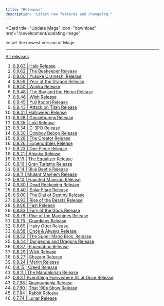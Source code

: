 ```yaml
---
title: "Releases"
description: "Latest new features and changelog."
---
```


<Card
  title="Update Mage"
  icon="download"
  href="/development/updating-mage"
>
  Install the newest version of Mage
</Card>

---

[All releases](https://github.com/mage-ai/mage-ai/releases)
1. [0.9.63 | Halo Release](https://github.com/mage-ai/mage-ai/releases/tag/0.9.63)
1. [0.9.62 | The Beekeeper Release](https://github.com/mage-ai/mage-ai/releases/tag/0.9.62)
1. [0.9.60 | Yusuke Urameshi Release](https://github.com/mage-ai/mage-ai/releases/tag/0.9.60)
1. [0.9.59 | Year of the Dragon Release](https://github.com/mage-ai/mage-ai/releases/tag/0.9.59)
1. [0.9.50 | Wonka Release](https://github.com/mage-ai/mage-ai/releases/tag/0.9.50)
1. [0.9.48 | The Boy and the Heron Release](https://github.com/mage-ai/mage-ai/releases/tag/0.9.48)
1. [0.9.46 | Wish Release](https://github.com/mage-ai/mage-ai/releases/tag/0.9.46)
1. [0.9.45 | Yuji Itadori Release](https://github.com/mage-ai/mage-ai/releases/tag/0.9.45)
1. [0.9.43 | Attack on Titan Release](https://github.com/mage-ai/mage-ai/releases/tag/0.9.43)
1. [0.9.41 | Halloween Release](https://github.com/mage-ai/mage-ai/releases/tag/0.9.41)
1. [0.9.38 | Goosebumps Release](https://github.com/mage-ai/mage-ai/releases/tag/0.9.38)
1. [0.9.35 | Loki Release](https://github.com/mage-ai/mage-ai/releases/tag/0.9.35)
1. [0.9.34 | C-3PO Release](https://github.com/mage-ai/mage-ai/releases/tag/0.9.34)
1. [0.9.30 | Cowboy Bebop Release](https://github.com/mage-ai/mage-ai/releases/tag/0.9.30)
1. [0.9.28 | The Creator Release](https://github.com/mage-ai/mage-ai/releases/tag/0.9.28)
1. [0.9.26 | Expend4bles Release](https://github.com/mage-ai/mage-ai/releases/tag/0.9.26)
1. [0.9.23 | One Piece Release](https://github.com/mage-ai/mage-ai/releases/tag/0.9.23)
1. [0.9.21 | Ahsoka Release](https://github.com/mage-ai/mage-ai/releases/tag/0.9.21)
1. [0.9.19 | The Equalizer Release](https://github.com/mage-ai/mage-ai/releases/tag/0.9.19)
1. [0.9.16 | Gran Turismo Release](https://github.com/mage-ai/mage-ai/releases/tag/0.9.16)
1. [0.9.14 | Blue Beetle Release](https://github.com/mage-ai/mage-ai/releases/tag/0.9.14)
1. [0.9.11 | Mutant Mayhem Release](https://github.com/mage-ai/mage-ai/releases/tag/0.9.11)
1. [0.9.10 | Haunted Mansion Release](https://github.com/mage-ai/mage-ai/releases/tag/0.9.10)
1. [0.9.80 | Dead Reckoning Release](https://github.com/mage-ai/mage-ai/releases/tag/0.9.8)
1. [0.9.40 | Solar Flare Release](https://github.com/mage-ai/mage-ai/releases/tag/0.9.4)
1. [0.9.00 | The Dial of Destiny Release](https://github.com/mage-ai/mage-ai/releases/tag/0.9.0)
1. [0.8.93 | Rise of the Beasts Release](https://github.com/mage-ai/mage-ai/releases/tag/0.8.93)
1. [0.8.86 | Fast Release](https://github.com/mage-ai/mage-ai/releases/tag/0.8.86)
1. [0.8.83 | Fury of the Gods Release](https://github.com/mage-ai/mage-ai/releases/tag/0.8.83)
1. [0.8.78 | Rise of the Machines Release](https://github.com/mage-ai/mage-ai/releases/tag/0.8.78)
1. [0.8.75 | Guardians Release](https://github.com/mage-ai/mage-ai/releases/tag/0.8.75)
1. [0.8.69 | Hairy Otter Release](https://github.com/mage-ai/mage-ai/releases/tag/0.8.69)
1. [0.8.58 | Once & Always Release](https://github.com/mage-ai/mage-ai/releases/tag/0.8.58)
1. [0.8.52 | The Super Mario Bros. Release](https://github.com/mage-ai/mage-ai/releases/tag/0.8.52)
1. [0.8.44 | Dungeons and Dragons Release](https://github.com/mage-ai/mage-ai/releases/tag/0.8.44)
1. [0.8.37 | Foundation Release](https://github.com/mage-ai/mage-ai/releases/tag/0.8.37)
1. [0.8.29 | Wick Release](https://github.com/mage-ai/mage-ai/releases/tag/0.8.29)
1. [0.8.27 | Shazam Release](https://github.com/mage-ai/mage-ai/releases/tag/0.8.27)
1. [0.8.24 | Merlin Release](https://github.com/mage-ai/mage-ai/releases/tag/0.8.24)
1. [0.8.15 | Creed Release](https://github.com/mage-ai/mage-ai/releases/tag/0.8.15)
1. [0.8.11 | The Mandalorian Release](https://github.com/mage-ai/mage-ai/releases/tag/0.8.11)
1. [0.8.3 | Everything Everywhere All at Once Release](https://github.com/mage-ai/mage-ai/releases/tag/0.8.3)
1. [0.7.98 | Quantumania Release](https://github.com/mage-ai/mage-ai/releases/tag/0.7.98)
1. [0.7.90 | That '90s Show Release](https://github.com/mage-ai/mage-ai/releases/tag/0.7.90)
1. [0.7.84 | Rabbit Release](https://github.com/mage-ai/mage-ai/releases/tag/0.7.84)
1. [0.7.74 | Lunar Release](https://github.com/mage-ai/mage-ai/releases/tag/0.7.74)
